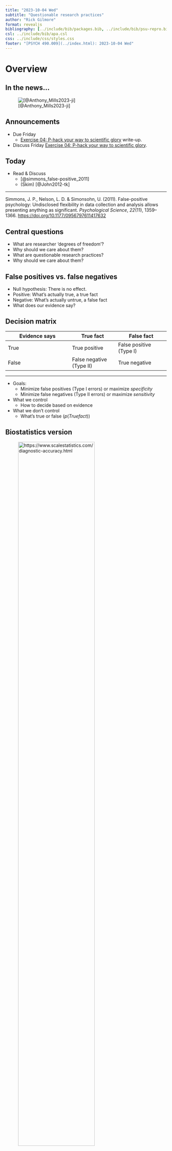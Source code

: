 ```yaml
---
title: "2023-10-04 Wed"
subtitle: "Questionable research practices"
author: "Rick Gilmore"
format: revealjs
bibliography: [../include/bib/packages.bib, ../include/bib/psu-repro.bib]
csl: ../include/bib/apa.csl
css: ../include/css/styles.css
footer: "[PSYCH 490.009](../index.html): 2023-10-04 Wed"
---
```


# Overview

## In the news...

![[@Anthony_Mills2023-ji]](../include/img/mills-nytimes-americans-losing-trust-in-sci.png){fig-align="center"}

## Announcements

- [Due Friday]{.orange_due}
    - [Exercise 04: P-hack your way to scientific glory](../exercises/ex04-p-hacking.qmd) write-up.
- Discuss Friday [Exercise 04: P-hack your way to scientific glory](../exercises/ex04-p-hacking.qmd).

## Today

- Read & Discuss
    - [@simmons_false-positive_2011]
    - (Skim) [@John2012-tk]
    
---

Simmons, J. P., Nelson, L. D. & Simonsohn, U. (2011). False-positive psychology: Undisclosed flexibility in data collection and analysis allows presenting anything as significant. *Psychological Science*, *22*(11), 1359–1366. <https://doi.org/10.1177/0956797611417632>

## Central questions
    
- What are researcher 'degrees of freedom'?
- Why should we care about them?
- What are questionable research practices?
- Why should we care about them?

## False positives vs. false negatives

- Null hypothesis: There is no effect.
- Positive: What's actually true, a true fact
- Negative: What's actually untrue, a false fact
- What does our evidence say?

## Decision matrix    

| Evidence says | True fact | False fact |
|---------------|-----------|------------|
| True          | [True positive]{.green_assigned} | False positive (Type I) |
| False         | False negative (Type II) | [True negative]{.green_assigned} |

---

- Goals:
  - Minimize false positives (Type I errors) or maximize *specificity*
  - Minimize false negatives (Type II errors) or maximize *sensitivity*
- What we control
  - How to decide based on evidence
- What we don't control
  - What's true or false ($p(True fact)$)
  
## Biostatistics version

![https://www.scalestatistics.com/diagnostic-accuracy.html](https://www.scalestatistics.com/uploads/3/0/4/1/30413390/6343470_orig.jpg){fig-align="center" height="75%"}

## Practices
  
- Control alpha
  - $\alpha$
  - a probability or *p* value
  - to make false positive choices very rarely
- Control beta 
  - $\beta$
  - to make false negative choices very rarely
  - statistical 'power' is $1-\beta$.

---

::: {.callout-note}

$\alpha$, $\beta$, $\gamma$, $\delta$...

are letters from the Greek alphabet.

:::

---

| Evidence says | True fact | False fact |
|---------------|-----------|------------|
| True          | $1-\beta$ | $\alpha$   |
| False         | $\beta$   | $1-\alpha$  |

::: {.incremental}

- If fact is truly *true*, then our evidence should say so $1-\beta$ of the time
- If a fact is truly *false*, our evidence should say so $1-\alpha$ of the time.

:::

## What's a defensible choice? What's a questionable practice?

- In a paper, failing to report all of a study’s dependent measures
- Deciding whether to collect more data after looking to see whether the results were significant
- In a paper, failing to report all of a study’s conditions
- Stopping collecting data earlier than planned because one found the result that one had been looking for

---

- In a paper, “rounding off” a *p* value (e.g., reporting that a p value of .054 is less than .05)
- In a paper, selectively reporting studies that “worked”
- Deciding whether to exclude data after looking at the impact of doing so on the results
- In a paper, reporting an unexpected finding as having been predicted from the start
- In a paper, claiming that results are unaffected by demographic variables (e.g., gender) when one is actually unsure (or knows that they do)
- Falsifying data

---

::: {.callout-note}

Why might a researcher do these things?

Why might such choices be questionable?

:::

## Researcher 'degrees of freedom'

>The culprit is a construct we refer to as **researcher degrees of freedom**. In the course of collecting and analyzing data, researchers have many decisions to make: Should more data be collected? Should some observations be excluded? Which conditions should be combined and which ones compared? Which control variables should be considered? Should specific measures be combined or transformed or both?

---

::: {.callout-note}

What's a degree of freedom?

What does it mean in this context?

:::

---

>It is rare, and sometimes impractical, for researchers to make all these decisions beforehand. Rather, it is common (and accepted practice) for researchers to explore various analytic alternatives, to search for a combination that yields “statistical significance,” and to then report only what “worked.” 

---

::: {.callout-note}

- Why is it rare for researchers to make these decisions beforehand?
- Why is it impractical?
- What (relatively new) practice involves making many of these decisions in advance? [Hint](../schedule.html#monday-november-6).

:::

---

>The problem, of course, is that the likelihood of at least one (of many) analyses producing a falsely positive finding at the 5% level is necessarily greater than 5%.

<p style="text-align: center;">
[@simmons_false-positive_2011]
</p>

---

>This exploratory behavior is not the by-product of malicious intent, but rather the result of two factors: (a) ambiguity in how best to make these decisions and (b) the researcher’s desire to find a statistically significant result.

<p style="text-align: center;">
[@simmons_false-positive_2011]
</p>

---

::: {.callout-note}
What did [@Feynman1974-ld] say about when scientists should bend over backwards and why?
:::

---

:::: {.columns}

::: {.column width="40%"}
Richard Feynmann

![](https://upload.wikimedia.org/wikipedia/en/thumb/4/42/Richard_Feynman_Nobel.jpg/220px-Richard_Feynman_Nobel.jpg)

:::

::: {.column width="60%"}

> ...a specific, extra type of integrity that is not lying, but **bending over backwards to show how you’re maybe wrong**, that you ought to do when acting as a scientist. And this is our responsibility as scientists...and I think to laymen. 

:::

::::

---

:::: {.columns}

::: {.column width="40%"}
Richard Feynmann

![](https://upload.wikimedia.org/wikipedia/en/thumb/4/42/Richard_Feynman_Nobel.jpg/220px-Richard_Feynman_Nobel.jpg)

:::

::: {.column width="60%"}

> The first principle is that **you must not fool yourself—and you are the easiest person to fool**. So you have to be very careful about that. After you’ve not fooled yourself, it’s easy not to fool other scientists...

<p style="text-align:center;">
[@Feynman1974-ld]
</p>

:::

::::

## Choices to be made...

- Choosing dependent measure or measures
- Choosing sample size
  - Stopping early
- Choosing covariates 
- Reporting subsets of conditions
  - Trimming data (e.g., how to treat outliers)
  
## What's "too fast" for reaction time?
  
> In a perusal of roughly 30 *Psychological Science* articles, we discovered considerable inconsistency in, and hence considerable ambiguity about, this decision. Most (but not all) researchers excluded some responses for being too fast, but what constituted “too fast” varied enormously: the fastest 2.5%, or faster than 2 standard deviations from the mean, or faster than 100 or 150 or 200 or 300 ms. 

---

>Similarly, what constituted “too slow” varied enormously: the slowest 2.5% or 10%, or 2 or 2.5 or 3 standard deviations slower than the mean, or 1.5 standard deviations slower from that condition’s mean, or slower than 1,000 or 1,200 or 1,500 or 2,000 or 3,000 or 5,000 ms. None of these decisions is necessarily incorrect, but that fact makes any of them justifiable and hence potential fodder for self-serving justifications.

<p style="text-align: center;">
[@simmons_false-positive_2011]
</p>

---

![Table 1 from @Martinson2005-fk](../include/img/martinson-etal-2005-table-1.png){fig-align="center"}
## Study of 2,000 psychologists [@John2012-tk]

![Table 1 from @John2012-tk](../include/img/john-2012-table-01.png){fig-align="center"}

---

![Figure 1 from @John2012-tk](../include/img/john-2012-fig-01.png){fig-align="center"}

---

![Figure 2 from @John2012-tk](../include/img/john-2012-fig-02.png){fig-align="center"}

## Meta-analysis [@Xie2021-us]

![Self-reported prevalence; Figure 2 from @Xie2021-us](../include/img/xie-etal-2021-fig-2.png){fig-align="center"}
---

![Observed prevalence; Figure 3 from @Xie2021-us](../include/img/xie-etal-2021-fig-3.png){fig-align="center"}

## Your turn

- Which of the practices @John2012-tk focused on do *you* think are most questionable? Which the least questionable?
- Without discussing specifics, do you have first or second hand knowledge of any of these practices?
- Which of these practices are discouraged in research training (e.g. methods or stats courses, lab courses)? Which are overlooked? 
- Do the recommendations for authors and reviewers by [@simmons_false-positive_2011] address some of the issues?
- What other changes in researcher behavior would address the issues?

## Recommendations for authors

>1.	Authors must decide the rule for terminating data collection before data collection begins and report this rule in the article. Following this requirement may mean reporting the outcome of power calculations or disclosing arbitrary rules, such as “we decided to collect 100 observations” or “we decided to collect as many observations as we could before the end of the semester.” The rule itself is secondary, but it must be determined ex ante and be reported.

---

>2.	Authors must collect at least 20 observations per cell or else provide a compelling cost-of-data-collection justification. This requirement offers extra protection for the first requirement. Samples smaller than 20 per cell are simply not powerful enough to detect most effects, and so there is usually no good reason to decide in advance to collect such a small number of observations. Smaller samples, it follows, are much more likely to reflect interim data analysis and a flexible termination rule. In addition, as Figure 1 shows, larger minimum sample sizes can lessen the impact of violating Requirement 1.

---

>3.	Authors must list all variables collected in a study. This requirement prevents researchers from reporting only a convenient subset of the many measures that were collected, allowing readers and reviewers to easily identify possible researcher degrees of freedom. Because authors are required to just list those variables rather than describe them in detail, this requirement increases the length of an article by only a few words per otherwise shrouded variable. We encourage authors to begin the list with “only,” to assure readers that the list is exhaustive (e.g., “participants reported only their age and gender”).

---

>4.	Authors must report all experimental conditions, including failed manipulations. This requirement prevents authors from selectively choosing only to report the condition comparisons that yield results that are consistent with their hypothesis. As with the previous requirement, we encourage authors to include the word “only” (e.g., “participants were randomly assigned to one of only three conditions”).

---

>5.	If observations are eliminated, authors must also report what the statistical results are if those observations are included. This requirement makes transparent the extent to which a finding is reliant on the exclusion of observations, puts appropriate pressure on authors to justify the elimination of data, and encourages reviewers to explicitly consider whether such exclusions are warranted. Correctly interpreting a finding may require some data exclusions; this requirement is merely designed to draw attention to those results that hinge on ex post decisions about which data to exclude.

---

> 6.	If an analysis includes a covariate, authors must report the statistical results of the analysis without the covariate. Reporting covariate-free results makes transparent the extent to which a finding is reliant on the presence of a covariate, puts appropriate pressure on authors to justify the use of the covariate, and encourages reviewers to consider whether including it is warranted. Some findings may be persuasive even if covariates are required for their detection, but one should place greater scrutiny on results that do hinge on covariates despite random assignment.

<p style="text-align: center;">
[@simmons_false-positive_2011]
</p>

## For reviewers

>1.	Reviewers should ensure that authors follow the requirements. Review teams are the gatekeepers of the scientific community, and they should encourage authors not only to rule out alternative explanations, but also to more convincingly demonstrate that their findings are not due to chance alone. This means prioritizing transparency over tidiness; if a wonderful study is partially marred by a peculiar exclusion or an inconsistent condition, those imperfections should be retained. If reviewers require authors to follow these requirements, they will.

---

>2.	Reviewers should be more tolerant of imperfections in results. One reason researchers exploit researcher degrees of freedom is the unreasonable expectation we often impose as reviewers for every data pattern to be (significantly) as predicted. Underpowered studies with perfect results are the ones that should invite extra scrutiny.

---

>3.	Reviewers should require authors to demonstrate that their results do not hinge on arbitrary analytic decisions. Even if authors follow all of our guidelines, they will necessarily still face arbitrary decisions. For example, should they subtract the baseline measure of the dependent variable from the final result or should they use the baseline measure as a covariate? When there is no obviously correct way to answer questions like this, the reviewer should ask for alternatives. 

---

>For example, reviewer reports might include questions such as, “Do the results also hold if the baseline measure is instead used as a covariate?” Similarly, reviewers should ensure that arbitrary decisions are used consistently across studies (e.g., “Do the results hold for Study 3 if gender is entered as a covariate, as was done in Study 2?”).5 If a result holds only for one arbitrary specification, then everyone involved has learned a great deal about the robustness (or lack thereof) of the effect.

---

>4.	If justifications of data collection or analysis are not compelling, reviewers should require the authors to conduct an exact replication. If a reviewer is not persuaded by the justifications for a given researcher degree of freedom or the results from a robustness check, the reviewer should ask the author to conduct an exact replication of the study and its analysis. We realize that this is a costly solution, and it should be used selectively; however, “never” is too selective.

<p style="text-align:center;">
[@simmons_false-positive_2011]
</p>

---

John, L. K., Loewenstein, G. & Prelec, D. (2012). Measuring the prevalence of questionable research practices with incentives for truth telling. *Psychological Science*, *23*(5), 524–532. https://doi.org/10.1177/0956797611430953

---

>Cases of clear scientific misconduct have received significant media attention recently, but less flagrantly questionable research practices may be more prevalent and, ultimately, more damaging to the academic enterprise. Using an anonymous elicitation format supplemented by incentives for honest reporting, we surveyed over 2,000 psychologists about their involvement in questionable research practices. The impact of truth-telling incentives on self-admissions of questionable research practices was positive, and this impact was greater for practices that respondents judged to be less defensible. Combining three different estimation methods, we found that the percentage of respondents who have engaged in questionable practices was surprisingly high. This finding suggests that some questionable practices may constitute the prevailing research norm.

<p style="text-align:center;">
[@John2012-tk]
</p>

---

- Paper *not* openly accessible.
- Paper was accessible via PSU library.

## Results

```r
knitr::include_graphics("../include/img/john-2012-table-01.png")
```

>The two versions of the survey differed in the incentives they offered to respondents. In the Bayesian-truth-serum (BTS) condition, a scoring algorithm developed by one of the authors (Prelec, 2004) was used to provide incentives for truth telling. This algorithm uses respondents’ answers about their own behavior and their estimates of the sample distribution of answers as inputs in a truth-rewarding scoring formula. Because the survey was anonymous, compensation could not be directly linked to individual scores. Instead, respondents were told that we would make a donation to a charity of their choice, selected from five options, and that the size of this donation would depend on the truthfulness of their responses, as determined by the BTS scoring system. By inducing a (correct) belief that dishonesty would reduce donations, we hoped to amplify the moral stakes riding on each answer (for details on the donations, see Supplementary Results in the Supplemental Material). Respondents were not given the details of the scoring system but were told that it was based on an algorithm published in Science and were given a link to the article. There was no deception: Respondents’ BTS scores determined our contributions to the five charities. Respondents in the control condition were simply told that a charitable donation would be made on behalf of each respondent. (For details on the effect of the size of the incentive on response rates, see Participation Incentive Survey in the Supplemental Material.)

<p style="text-align:center;">
[@John2012-tk]
</p>

---

```r
knitr::include_graphics("../include/img/john-2012-fig-01.png")
```

---

```r
knitr::include_graphics("../include/img/john-2012-fig-02.png")
```

## Reproducibility notes for [@simmons_false-positive_2011]

- does not appear to have shared data or any supplementary materials along with the article.

## Reproducibility notes for [@John2012-tk]

>Supplemental Material
>Additional supporting information may be found at http://pss.sagepub.com/content/by/supplemental-data

<p style="text-align:center;">
[@John2012-tk]
</p>

---

- Visiting this URL (<http://pss.sagepub.com/content/by/supplemental-data>) takes one to the following:

```r
knitr::include_url("http://pss.sagepub.com/content/by/supplemental-data", height = 600)
```

---

- I went to the journal page and searched for the article title.
- Since the article is behind a paywall, I wasn't able to access the supplemental materials that way.
- After authenticating to the PSU library, I was able to find a PDF of the [supplementary material](https://psu.instructure.com/courses/2245007/files/folder/readings?preview=146306047). It and the [original paper](https://psu.instructure.com/courses/2245007/files/folder/readings?preview=146306050) are on Canvas.
- I was unable to find the raw data, but I found the questions on p. 5 of the supplementary material.

---

![Supplementary material for [@John2012-tk]](../include/img/john-etal-2012-items.png){fig-align="center"}

# Next time

*Work session: P-hacking*

- [Due]{.orange_due}
    - [Exercise 04: P-hack your way to scientific glory](exercises/ex04-p-hacking.qmd) write-up.
- Discuss [Exercise 04: P-hack your way to scientific glory](exercises/ex04-p-hacking.qmd).
- Work session
    - [Final project proposals](exercises/final-project.qmd), [due Friday, October 13]{.orange_due}.

# Resources

## References
